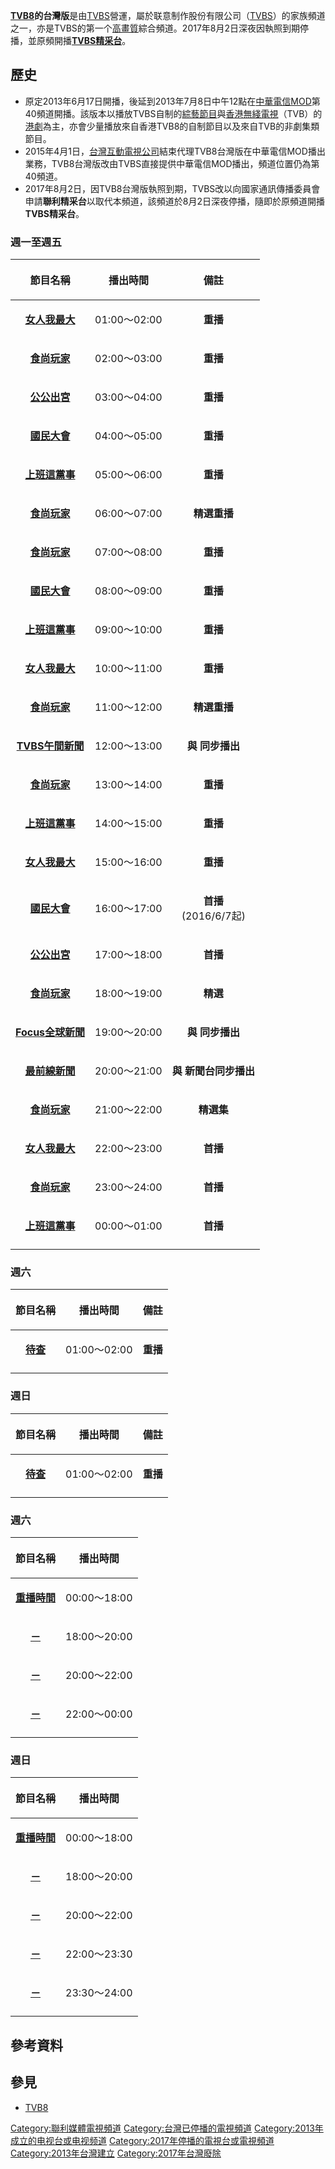 {{Pathnav|電視廣播有限公司|TVBS精彩台}}
{{Note24hUTC+8}}
{{NoteTA|1=zh-hans:无线;zh-hk:無綫;zh-tw:無線;}}
{{頻道資訊
| 頻道名稱         = {{lang|en|TVB8}}
| 頻道圖片檔案     = Tvb8 logo.svg
| 頻道圖片尺寸     = 200px
| 頻道圖片名稱     = {{lang|en|TVB8}}標誌
| 所屬國家         = 
| 所屬國家或地區   = {{ROC-TW}}
| 總部所在         = {{ROC}}[[台北市|台北市]][[內湖區|內湖區]]
| 播放地區         = [[台澎金馬|台澎金馬]]及[[亞洲|亞洲]]各地
| 成立日期         = 
| 試播日期         = 
| 開播日期         = 2013年7月8日
| 停播日期         = 2017年8月2日
| 頻道語言         = 國語、台語
| 頻道呼號         = 
| 頻道類別         = 綜藝娛樂
| 視頻格式         = 
| 收視率           = 
| 收視率調查時間   = 
| 收視率資料來源   = 
| 頻道口號         = 
| 擁有者           = [[TVBS|聯利媒體股份有限公司]]
| 持股者           = 
| 前頻道名稱       = 
| 被取代名稱       = [[TVBS精采台|TVBS精采台]]
| 前頻道呼號       = 
| 被取代呼號       = 
| 集團同類頻道     = [[TVBS_(頻道)|TVBS]]<br>[[TVBS歡樂台|TVBS歡樂台]]<br>[[TVBS新聞台|TVBS新聞台]]<br>[[TVBS-Asia|TVBS-Asia]]
| 頻道官方網站     =
| 備註             = 
}}

'''[[TVB8|TVB8]]的台灣版'''是由[[TVBS|TVBS]]營運，屬於联意制作股份有限公司（[[TVBS|TVBS]]）的家族頻道之一，亦是TVBS的第一个[[高畫質|高畫質]]綜合頻道。2017年8月2日深夜因執照到期停播，並原頻開播'''[[TVBS精采台|TVBS精采台]]'''。

==歷史==
*原定2013年6月17日開播，後延到2013年7月8日中午12點在[[中華電信MOD|中華電信MOD]]第40頻道開播。該版本以播放TVBS自制的[[綜藝節目|綜藝節目]]與[[香港無綫電視|香港無綫電視]]（TVB）的[[港劇|港劇]]為主，亦會少量播放來自香港TVB8的自制節目以及來自TVB的非劇集類節目。
*2015年4月1日，[[台灣互動電視公司|台灣互動電視公司]]結束代理TVB8台灣版在中華電信MOD播出業務，TVB8台灣版改由TVBS直接提供中華電信MOD播出，頻道位置仍為第40頻道。
*2017年8月2日，因TVB8台灣版執照到期，TVBS改以向國家通訊傳播委員會申請'''聯利精采台'''以取代本頻道，該頻道於8月2日深夜停播，隨即於原頻道開播'''TVBS精采台'''。
===週一至週五===
{| class="wikitable"
|- bgcolor="#CCCCCC" align="center"
!節目名稱
!播出時間
!備註
|-
|<center>'''[[女人我最大|女人我最大]]'''
|<center>01:00～02:00
|<center>'''重播'''
|-
|<center>'''[[食尚玩家|食尚玩家]]'''
|<center>02:00～03:00
|<center>'''重播'''
|-
|<center>'''[[公公出宮|公公出宮]]'''
|<center>03:00～04:00
|<center>'''重播'''
|-
|<center>'''[[國民大會|國民大會]]'''
|<center>04:00～05:00
|<center>'''重播'''
|-
|<center>'''[[上班這黨事|上班這黨事]]'''
|<center>05:00～06:00
|<center>'''重播'''
|-
|<center>'''[[食尚玩家|食尚玩家]]'''
|<center>06:00～07:00
|<center>'''精選重播'''
|-
|<center>'''[[食尚玩家|食尚玩家]]'''
|<center>07:00～08:00
|<center>'''重播'''
|-
|<center>'''[[國民大會|國民大會]]'''
|<center>08:00～09:00
|<center>'''重播'''
|-
|<center>'''[[上班這黨事|上班這黨事]]'''
|<center>09:00～10:00
|<center>'''重播'''
|-
|<center>'''[[女人我最大|女人我最大]]'''
|<center>10:00～11:00
|<center>'''重播'''
|-
|<center>'''[[食尚玩家|食尚玩家]]'''
|<center>11:00～12:00
|<center>'''精選重播'''
|-
|<center>'''[[TVBS午間新聞|TVBS午間新聞]]'''
|<center>12:00～13:00
|<center>'''與<!-- 檔案已被刪除 [[File:TVBS_Channel_2016.svg|50px]] -->同步播出'''
|-
|<center>'''[[食尚玩家|食尚玩家]]'''
|<center>13:00～14:00
|<center>'''重播'''
|-
|<center>'''[[上班這黨事|上班這黨事]]'''
|<center>14:00～15:00
|<center>'''重播'''
|-
|<center>'''[[女人我最大|女人我最大]]'''
|<center>15:00～16:00
|<center>'''重播'''
|-
|<center>'''[[國民大會|國民大會]]'''
|<center>16:00～17:00
|<center>'''首播'''<br/>(2016/6/7起)
|-
|<center>'''[[公公出宮|公公出宮]]'''
|<center>17:00～18:00
|<center>'''首播'''
|-
|<center>'''[[食尚玩家|食尚玩家]]'''
|<center>18:00～19:00
|<center>'''精選'''
|-
|<center>'''[[Focus全球新聞|Focus全球新聞]]'''
|<center>19:00～20:00
|<center>'''與<!-- 檔案已被刪除 [[File:TVBS_Channel_2016.svg|50px]] -->同步播出'''
|-
|<center>'''[[最前線新聞|最前線新聞]]'''
|<center>20:00～21:00
|<center>'''與<!-- 檔案已被刪除 [[File:TVBS_Channel_2016.svg|50px]] -->新聞台同步播出'''
|-
|<center>'''[[食尚玩家|食尚玩家]]'''
|<center>21:00～22:00
|<center>'''精選集'''
|-
|<center>'''[[女人我最大|女人我最大]]'''
|<center>22:00～23:00
|<center>'''首播'''
|-
|<center>'''[[食尚玩家|食尚玩家]]'''
|<center>23:00～24:00
|<center>'''首播'''
|-
|<center>'''[[上班這黨事|上班這黨事]]'''
|<center>00:00～01:00
|<center>'''首播'''
|-
|}

===週六===
{| class="wikitable"
|- bgcolor="#CCCCCC" align="center"
!節目名稱
!播出時間
!備註
|-
|<center>'''[[待查|待查]]'''
|<center>01:00～02:00
|<center>'''重播'''
|-
|}
===週日===
{| class="wikitable"
|- bgcolor="#CCCCCC" align="center"
!節目名稱
!播出時間
!備註
|-
|<center>'''[[待查|待查]]'''
|<center>01:00～02:00
|<center>'''重播'''
|-
|}

===週六===
{| class="wikitable"
|- bgcolor="#CCCCCC" align="center"
!節目名稱
!播出時間
|-
|<center>'''[[重播時間|重播時間]]'''
|<center>00:00～18:00
|-
|<center>'''[[－|－]]'''
|<center>18:00～20:00
|-
|<center>'''[[－|－]]'''
|<center>20:00～22:00
|-
|<center>'''[[－|－]]'''
|<center>22:00～00:00
|-
|}

===週日===
{| class="wikitable"
|- bgcolor="#CCCCCC" align="center"
!節目名稱
!播出時間
|-
|<center>'''[[重播時間|重播時間]]'''
|<center>00:00～18:00
|-
|<center>'''[[－|－]]'''
|<center>18:00～20:00
|-
|<center>'''[[－|－]]'''
|<center>20:00～22:00
|-
|<center>'''[[－|－]]'''
|<center>22:00～23:30
|-
|<center>'''[[－|－]]'''
|<center>23:30～24:00
|-
|}

==參考資料==
{{Reflist}}

==參見==
*[[TVB8|TVB8]]

{{聯利媒體股份有限公司}}
[[Category:聯利媒體電視頻道|Category:聯利媒體電視頻道]]
[[Category:台灣已停播的電視頻道|Category:台灣已停播的電視頻道]]
[[Category:2013年成立的电视台或电视频道|Category:2013年成立的电视台或电视频道]]
[[Category:2017年停播的電視台或電視頻道|Category:2017年停播的電視台或電視頻道]]
[[Category:2013年台灣建立|Category:2013年台灣建立]]
[[Category:2017年台灣廢除|Category:2017年台灣廢除]]